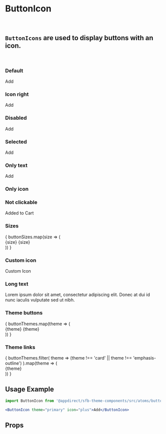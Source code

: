
<Meta title="Atoms/Button Icon" component={ButtonIcon} />

# ButtonIcon
<br />

## `ButtonIcons` are used to display buttons with an icon.
<br />

### Default
<Canvas>
    <Story name="Default">
        <ButtonIcon theme="primary" icon="plus">Add</ButtonIcon>
    </Story>
</Canvas>

### Icon right
<Canvas>
    <Story name="Icon right">
        <ButtonIcon theme="primary" icon="plus" iconPosition="right">Add</ButtonIcon>
    </Story>
</Canvas>

### Disabled
<Canvas>
    <Story name="Disabled">
        <ButtonIcon theme="primary" icon="plus" disabled>Add</ButtonIcon>
    </Story>
</Canvas>

### Selected
<Canvas>
    <Story name="Selected">
        <ButtonIcon theme="primary" icon="plus" selected>Add</ButtonIcon>
    </Story>
</Canvas>

### Only text
<Canvas>
    <Story name="Only text">
        <ButtonIcon theme="primary">Add</ButtonIcon>
    </Story>
</Canvas>

### Only icon
<Canvas>
    <Story name="Only icon">
        <ButtonIcon theme="primary" icon="plus" />
    </Story>
</Canvas>

### Not clickable
<Canvas>
    <Story name="Not clickable">
        <ButtonIcon theme="emphasisAlt-outline" icon="check" notClickable>Added to Cart</ButtonIcon>
    </Story>
</Canvas>

### Sizes
<Canvas>
    <Story name="Sizes">
        {
            buttonSizes.map(size => (
                <div key={size} style={{ display: 'flex', justifyContent: 'space-between', padding: '5px 10px' }}>
                    <ButtonIcon theme="primary" size={size}>{size}</ButtonIcon>
                    <ButtonIcon theme="primary" size={size} icon="plus">{size}</ButtonIcon>
                </div>
            ))
        }
    </Story>
</Canvas>

### Custom icon
<Canvas>
    <Story name="Custom icon">
        <ButtonIcon theme="primary" iconSrc="https://via.placeholder.com/20">Custom Icon</ButtonIcon>
    </Story>
</Canvas>

### Long text
<Canvas>
    <Story name="Long text">
        <div style={{ width: 300 }}>
            <ButtonIcon theme="primary" icon="plus">Lorem ipsum dolor sit amet, consectetur adipiscing elit. Donec at dui id nunc iaculis vulputate sed ut nibh.</ButtonIcon>
        </div>
    </Story>
</Canvas>

### Theme buttons
<Canvas>
    <Story name="Theme buttons">
        {
            buttonThemes.map(theme => (
                <div key={theme} style={{ display: 'flex', justifyContent: 'space-between', padding: '5px 10px' }}>
                    <ButtonIcon theme={theme}>{theme}</ButtonIcon>
                    <ButtonIcon theme={theme} icon="plus">{theme}</ButtonIcon>
                </div>
            ))
        }
    </Story>
</Canvas>

### Theme links
<Canvas>
    <Story name="Theme links">
        {
            buttonThemes.filter(
                theme => (theme !== 'card' || theme !== 'emphasis-outline')
            ).map(theme => (
                <div key={theme} style={{ width: 300, padding: '5px 10px', background: theme === 'white' || theme === 'secondary' ? '#000' : 'transparent' }}>
                    <ButtonIcon theme={theme} type="link" icon="plus">{theme}</ButtonIcon>
                </div>
            ))
        }
    </Story>
</Canvas>

## Usage Example
```jsx
import ButtonIcon from '@appdirect/sfb-theme-components/src/atoms/button-icon/ButtonIcon';

<ButtonIcon theme="primary" icon="plus">Add</ButtonIcon>

```
## Props

<ArgsTable of={ButtonIcon} />
